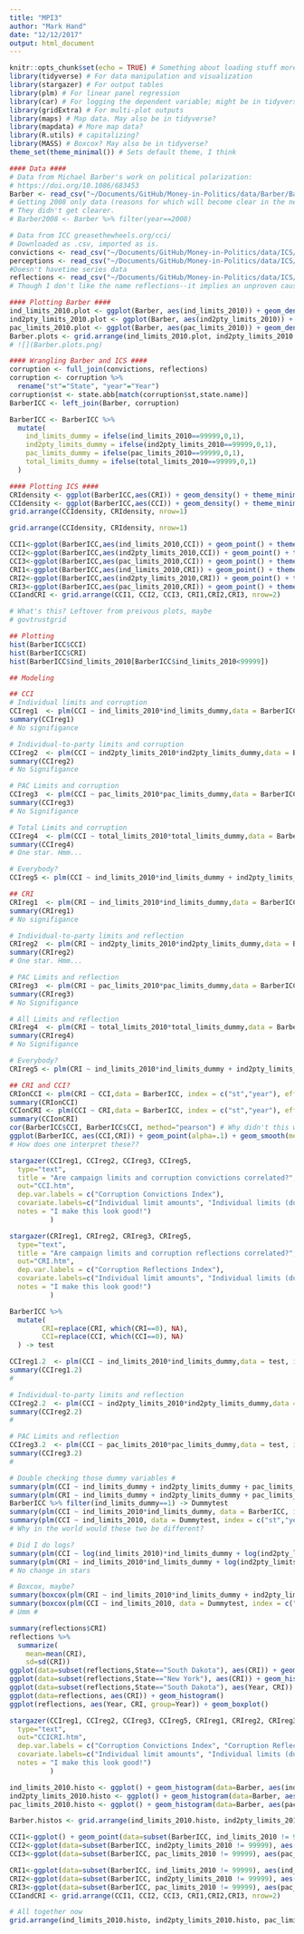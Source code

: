 ```yaml
---
title: "MPI3"
author: "Mark Hand"
date: "12/12/2017"
output: html_document
---
```


```r
knitr::opts_chunk$set(echo = TRUE) # Something about loading stuff more quickly 
library(tidyverse) # For data manipulation and visualization
library(stargazer) # For output tables 
library(plm) # For linear panel regression
library(car) # For logging the dependent variable; might be in tidyverse already 
library(gridExtra) # For multi-plot outputs 
library(maps) # Map data. May also be in tidyverse? 
library(mapdata) # More map data? 
library(R.utils) # capitalizing? 
library(MASS) # Boxcox? May also be in tidyverse? 
theme_set(theme_minimal()) # Sets default theme, I think  
```

```r
#### Data ####
# Data from Michael Barber's work on political polarization: 
# https://doi.org/10.1086/683453
Barber <- read_csv("~/Documents/GitHub/Money-in-Politics/data/Barber/Barber_Limits_Data.csv")
# Getting 2008 only data (reasons for which will become clear in the next sections)
# They didn't get clearer. 
# Barber2008 <- Barber %>% filter(year==2008)

# Data from ICC greasethewheels.org/cci/
# Downloaded as .csv, imported as is. 
convictions <- read_csv("~/Documents/GitHub/Money-in-Politics/data/ICS/CCI19762015.csv")
perceptions <- read_csv("~/Documents/GitHub/Money-in-Politics/data/ICS/CPS20142016.csv")
#Doesn't havetime series data 
reflections <- read_csv("~/Documents/GitHub/Money-in-Politics/data/ICS/CRI19772013.csv")
# Though I don't like the name reflections--it implies an unproven causal relationship. 

#### Plotting Barber #### 
ind_limits_2010.plot <- ggplot(Barber, aes(ind_limits_2010)) + geom_density() + theme_minimal()
ind2pty_limits_2010.plot <- ggplot(Barber, aes(ind2pty_limits_2010)) + geom_density() + theme_minimal()
pac_limits_2010.plot <- ggplot(Barber, aes(pac_limits_2010)) + geom_density() + theme_minimal()
Barber.plots <- grid.arrange(ind_limits_2010.plot, ind2pty_limits_2010.plot, pac_limits_2010.plot, nrow=1)
# ![](Barber.plots.png)
```

```r
#### Wrangling Barber and ICS ####
corruption <- full_join(convictions, reflections)
corruption <- corruption %>% 
  rename("st"="State", "year"="Year")
corruption$st <- state.abb[match(corruption$st,state.name)]
BarberICC <- left_join(Barber, corruption)

BarberICC <- BarberICC %>% 
  mutate(
    ind_limits_dummy = ifelse(ind_limits_2010==99999,0,1),
    ind2pty_limits_dummy = ifelse(ind2pty_limits_2010==99999,0,1),
    pac_limits_dummy = ifelse(pac_limits_2010==99999,0,1),
    total_limits_dummy = ifelse(total_limits_2010==99999,0,1)
  )

#### Plotting ICS ####
CRIdensity <- ggplot(BarberICC,aes(CRI)) + geom_density() + theme_minimal()
CCIdensity <- ggplot(BarberICC,aes(CCI)) + geom_density() + theme_minimal()
grid.arrange(CCIdensity, CRIdensity, nrow=1)
```

```r
grid.arrange(CCIdensity, CRIdensity, nrow=1)
```

```r
CCI1<-ggplot(BarberICC,aes(ind_limits_2010,CCI)) + geom_point() + theme_minimal()
CCI2<-ggplot(BarberICC,aes(ind2pty_limits_2010,CCI)) + geom_point() + theme_minimal()
CCI3<-ggplot(BarberICC,aes(pac_limits_2010,CCI)) + geom_point() + theme_minimal()
CRI1<-ggplot(BarberICC,aes(ind_limits_2010,CRI)) + geom_point() + theme_minimal()
CRI2<-ggplot(BarberICC,aes(ind2pty_limits_2010,CRI)) + geom_point() + theme_minimal()
CRI3<-ggplot(BarberICC,aes(pac_limits_2010,CRI)) + geom_point() + theme_minimal()
CCIandCRI <- grid.arrange(CCI1, CCI2, CCI3, CRI1,CRI2,CRI3, nrow=2)
```

```r
# What's this? Leftover from preivous plots, maybe 
# govtrustgrid
```

```r
## Plotting 
hist(BarberICC$CCI)
hist(BarberICC$CRI)
hist(BarberICC$ind_limits_2010[BarberICC$ind_limits_2010<99999])

## Modeling 

## CCI 
# Individual limits and corruption
CCIreg1  <- plm(CCI ~ ind_limits_2010*ind_limits_dummy,data = BarberICC, index = c("st","year"), effect="twoways")
summary(CCIreg1)
# No signifigance

# Individual-to-party limits and corruption
CCIreg2  <- plm(CCI ~ ind2pty_limits_2010*ind2pty_limits_dummy,data = BarberICC, index = c("st","year"), effect="twoways")
summary(CCIreg2)
# No Signifigance

# PAC Limits and corruption
CCIreg3  <- plm(CCI ~ pac_limits_2010*pac_limits_dummy,data = BarberICC, index = c("st","year"), effect="twoways")
summary(CCIreg3)
# No Signifigance

# Total Limits and corruption
CCIreg4  <- plm(CCI ~ total_limits_2010*total_limits_dummy,data = BarberICC, index = c("st","year"), effect="twoways")
summary(CCIreg4)
# One star. Hmm...

# Everybody? 
CCIreg5 <- plm(CCI ~ ind_limits_2010*ind_limits_dummy + ind2pty_limits_2010*ind2pty_limits_dummy + pac_limits_2010*pac_limits_dummy, data = BarberICC, index = c("st","year"), effect="twoways")

## CRI
CRIreg1  <- plm(CRI ~ ind_limits_2010*ind_limits_dummy,data = BarberICC, index = c("st","year"), effect="twoways")
summary(CRIreg1)
# No signifigance 

# Individual-to-party limits and reflection
CRIreg2  <- plm(CRI ~ ind2pty_limits_2010*ind2pty_limits_dummy,data = BarberICC, index = c("st","year"), effect="twoways")
summary(CRIreg2)
# One star. Hmm... 

# PAC Limits and reflection
CRIreg3  <- plm(CRI ~ pac_limits_2010*pac_limits_dummy,data = BarberICC, index = c("st","year"), effect="twoways")
summary(CRIreg3)
# No Signifigance

# All Limits and reflection
CRIreg4  <- plm(CRI ~ total_limits_2010*total_limits_dummy,data = BarberICC, index = c("st","year"), effect="twoways")
summary(CRIreg4)
# No Signifigance 

# Everybody? 
CRIreg5 <- plm(CRI ~ ind_limits_2010*ind_limits_dummy + ind2pty_limits_2010*ind2pty_limits_dummy + pac_limits_2010*pac_limits_dummy, data = BarberICC, index = c("st","year"), effect="twoways")

## CRI and CCI? 
CRIonCCI <- plm(CRI ~ CCI,data = BarberICC, index = c("st","year"), effect="twoways")
summary(CRIonCCI)
CCIonCRI <- plm(CCI ~ CRI,data = BarberICC, index = c("st","year"), effect="twoways")
summary(CCIonCRI)
cor(BarberICC$CCI, BarberICC$CCI, method="pearson") # Why didn't this work? 
ggplot(BarberICC, aes(CCI,CRI)) + geom_point(alpha=.1) + geom_smooth(method="lm", se=T)
# How does one interpret these?? 

```

```r
stargazer(CCIreg1, CCIreg2, CCIreg3, CCIreg5,
  type="text", 
  title = "Are campaign limits and corruption convictions correlated?",
  out="CCI.htm",
  dep.var.labels = c("Corruption Convictions Index"),
  covariate.labels=c("Individual limit amounts", "Individual limits (dummy)","Individual-to-party limit amount","Individual-to-party limits (dummy)","PAC limit amounts","PAC limits (dummy)",
  notes = "I make this look good!")
          )

stargazer(CRIreg1, CRIreg2, CRIreg3, CRIreg5,
  type="text", 
  title = "Are campaign limits and corruption reflections correlated?",
  out="CRI.htm",
  dep.var.labels = c("Corruption Reflections Index"),
  covariate.labels=c("Individual limit amounts", "Individual limits (dummy)","Individual-to-party limit amount","Individual-to-party limits (dummy)","PAC limit amounts","PAC limits (dummy)",
  notes = "I make this look good!")
          )
```

```r
BarberICC %>% 
  mutate(
        CRI=replace(CRI, which(CRI==0), NA),
        CCI=replace(CCI, which(CCI==0), NA)
  ) -> test

CCIreg1.2  <- plm(CCI ~ ind_limits_2010*ind_limits_dummy,data = test, index = c("st","year"), effect="twoways")
summary(CCIreg1.2)
#

# Individual-to-party limits and reflection
CCIreg2.2  <- plm(CCI ~ ind2pty_limits_2010*ind2pty_limits_dummy,data = test, index= c("st","year"), effect="twoways")
summary(CCIreg2.2)
# 

# PAC Limits and reflection
CCIreg3.2  <- plm(CCI ~ pac_limits_2010*pac_limits_dummy,data = test, index = c("st","year"), effect="twoways")
summary(CCIreg3.2)
# 

# Double checking those dummy variables # 
summary(plm(CCI ~ ind_limits_dummy + ind2pty_limits_dummy + pac_limits_dummy, data = BarberICC, index = c("st","year"), effect="twoways"))
summary(plm(CRI ~ ind_limits_dummy + ind2pty_limits_dummy + pac_limits_dummy, data = BarberICC, index = c("st","year"), effect="twoways"))
BarberICC %>% filter(ind_limits_dummy==1) -> Dummytest
summary(plm(CCI ~ ind_limits_2010*ind_limits_dummy, data = BarberICC, index = c("st","year"), effect="twoways"))
summary(plm(CCI ~ ind_limits_2010, data = Dummytest, index = c("st","year"), effect="twoways"))
# Why in the world would these two be different? 

# Did I do logs? 
summary(plm(CCI ~ log(ind_limits_2010)*ind_limits_dummy + log(ind2pty_limits_2010)*ind2pty_limits_dummy + log(pac_limits_2010)*pac_limits_dummy, data = BarberICC, index = c("st","year"), effect="twoways"))
summary(plm(CRI ~ ind_limits_2010*ind_limits_dummy + log(ind2pty_limits_2010)*ind2pty_limits_dummy + pac_limits_2010*pac_limits_dummy, data = BarberICC, index = c("st","year"), effect="twoways"))
# No change in stars

# Boxcox, maybe? 
summary(boxcox(plm(CRI ~ ind_limits_2010*ind_limits_dummy + ind2pty_limits_2010*ind2pty_limits_dummy + pac_limits_2010*pac_limits_dummy, data = BarberICC, index = c("st","year"), effect="twoways"),lambda=seq(0,1,by=.1)))
summary(boxcox(plm(CCI ~ ind_limits_2010, data = Dummytest, index = c("st","year"), effect="twoways")))
# Umm # 

summary(reflections$CRI)
reflections %>% 
  summarize(
    mean=mean(CRI),
    sd=sd(CRI)) 
ggplot(data=subset(reflections,State=="South Dakota"), aes(CRI)) + geom_histogram()
ggplot(data=subset(reflections,State=="New York"), aes(CRI)) + geom_histogram()
ggplot(data=subset(reflections,State=="South Dakota"), aes(Year, CRI)) + geom_line()
ggplot(data=reflections, aes(CRI)) + geom_histogram()
ggplot(reflections, aes(Year, CRI, group=Year)) + geom_boxplot()
```

```r
stargazer(CCIreg1, CCIreg2, CCIreg3, CCIreg5, CRIreg1, CRIreg2, CRIreg3, CRIreg5,
  type="text", 
  out="CCICRI.htm",
  dep.var.labels = c("Corruption Convictions Index", "Corruption Reflections Index"),
  covariate.labels=c("Individual limit amounts", "Individual limits (dummy)","Individual-to-party limit amount","Individual-to-party limits (dummy)","PAC limit amounts","PAC limits (dummy)",
  notes = "I make this look good!")
          )

ind_limits_2010.histo <- ggplot() + geom_histogram(data=Barber, aes(ind_limits_2010), fill="#bf5700", binwidth = 5000) + theme_minimal() + labs(x = "Individual dollar limits", y= "Count of state-years")
ind2pty_limits_2010.histo <- ggplot() + geom_histogram(data=Barber, aes(ind2pty_limits_2010), fill="#bf5700", binwidth = 5000) + theme_minimal() + labs(x = "Individual-to-party dollar limits", y="")
pac_limits_2010.histo <- ggplot() + geom_histogram(data=Barber, aes(pac_limits_2010), fill="#bf5700", binwidth = 5000) + theme_minimal() + labs(x = "PAC dollar limits", y="")

Barber.histos <- grid.arrange(ind_limits_2010.histo, ind2pty_limits_2010.histo, pac_limits_2010.histo, nrow=1, bottom="Data from 1990-2012; 99999 indicates no limit", top="How Common Are Different Levels of State-Level Campaign Finance Limits?")

CCI1<-ggplot() + geom_point(data=subset(BarberICC, ind_limits_2010 != 99999), aes(ind_limits_2010,CCI), col="#bf5700")  + labs(x = "Individual dollar limits", y= "Corruption Convictions Index")
CCI2<-ggplot(data=subset(BarberICC, ind2pty_limits_2010 != 99999), aes(ind2pty_limits_2010,CCI)) + geom_point(col="#bf5700") + labs(x = "Individual-to-party dollar limits", y="")
CCI3<-ggplot(data=subset(BarberICC, pac_limits_2010 != 99999), aes(pac_limits_2010,CCI)) + geom_point(col="#bf5700") + labs(x = "PAC dollar limits", y="")

CRI1<-ggplot(data=subset(BarberICC, ind_limits_2010 != 99999), aes(ind_limits_2010,CRI)) + geom_point(col="#bf5700") + labs(x = "Individual dollar limits", y= "Corruption Reflections Index")
CRI2<-ggplot(data=subset(BarberICC, ind2pty_limits_2010 != 99999), aes(ind2pty_limits_2010,CRI)) + geom_point(col="#bf5700") + labs(x = "Individual-to-party dollar limits", y="")
CRI3<-ggplot(data=subset(BarberICC, pac_limits_2010 != 99999), aes(pac_limits_2010,CRI)) + geom_point(col="#bf5700") + labs(x = "PAC dollar limits", y="")
CCIandCRI <- grid.arrange(CCI1, CCI2, CCI3, CRI1,CRI2,CRI3, nrow=2)

# All together now 
grid.arrange(ind_limits_2010.histo, ind2pty_limits_2010.histo, pac_limits_2010.histo, CCI1, CCI2, CCI3, CRI1,CRI2,CRI3, nrow=3, bottom="Data from 1990-2012; in the top three graphs, 99999 indicates a state-year with no limit in that category")
```
